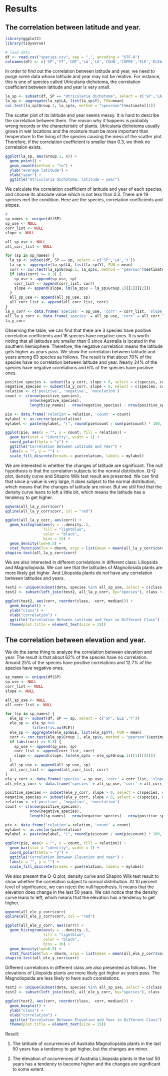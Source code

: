 # Results
## The correlation between latitude and year.
```r
library(ggplot2)
library(tidyverse)
```

```r
# load data
df <- read.csv("species.csv", sep = ",", encoding = "UTF-8")
colnames(df) <- c('SP','ST','CNT','LA','LO','COUN','COPRE','ELE','ELEA','DP','DPA','M','Y','SK')
```

In order to find out the correlation between latitude and year, we need to purge some data whose latitude and year may not be relative. For instance, this is one of species called Utricularia dichotoma, the correlation coefficient between latitude and year is very small. 

```r
la_sp <- subset(df, SP == "Utricularia dichotoma", select = c('SP','LA','Y'))
la_sp <- aggregate(la_sp$LA, list(la_sp$Y), FUN=mean)
cor.test(la_sp$Group.1, la_sp$x, method = "spearman")$estimate[[1]]
```

The scatter plot of its latitude and year seems messy. It is hard to describe the correlation between them. The reason why it happens is probably wrong records or the characteristic of plants. Utricularia dichotoma usually grows in wet locations and the moisture must be more important than temperature to the living of the species causing the mess of the scatter plot. Therefore, if the correlation coefficient is smaller than 0.3, we think no correlation exists.

```r
ggplot(la_sp, aes(Group.1, x)) +
  geom_point() + 
  geom_smooth(method = "lm") +
  ylab("average latitude") +
  xlab("year") +
  ggtitle("Utricularia dichotoma: latitude ~ year")
```

We calculate the correlation coefficient of latitude and year of each species, and choose its absolute value which is not less than 0.3. There are 19 species met the condition. Here are the species, correlation coefficients and slopes.

```r
# 
sp_names <- unique(df$SP)
sp_use <- NULL
corr_list <- NULL
slope <- NULL

all_sp_use <- NULL
all_corr_list <- NULL

for (sp in sp_names) {
  la_sp <- subset(df, SP == sp, select = c('SP','LA','Y'))
  la_sp <- aggregate(la_sp$LA, list(la_sp$Y), FUN = mean)
  corr <- cor.test(la_sp$Group.1, la_sp$x, method = "pearson")$estimate
  if (abs(corr) >= 0.3) {
    sp_use <- append(sp_use, sp)
    corr_list <- append(corr_list, corr)
    slope <- append(slope, lm(la_sp$x ~ la_sp$Group.1)[[1]][[2]])
  }
  all_sp_use <- append(all_sp_use, sp)
  all_corr_list <- append(all_corr_list, corr)
}
la_y_corr <- data.frame('species' = sp_use, 'corr' = corr_list, 'slope' = slope)
all_la_y_corr <- data.frame('species' = all_sp_use, 'corr' = all_corr_list)
la_y_corr
```

Observing the table, we can find that there are 3 species have positive correlation coefficients and 16 species have negative ones. It is worth noting that all latitudes are smaller than 0 since Australia is located in the southern hemisphere. Therefore, the negative correlation means the latitude gets higher as years pass. We show the correlation between latitude and years among 63 species as follows. The result is that about 70% of the species have no correlation between latitude and year. Nearly 24% of the species have negative correlations and 6% of the species have positive ones.

```r
positive_species <- subset(la_y_corr, slope > 0, select = c(species, corr))
negative_species <- subset(la_y_corr, slope < 0, select = c(species, corr))
relation <- c('positive', 'negative', 'norelation')
count <- c(nrow(positive_species), 
           nrow(negative_species), 
           length(sp_names) - nrow(negative_species) - nrow(positive_species))

pie <- data.frame('relation'= relation, 'count' = count)
mylabel <- as.vector(pie$relation)
mylabel <- paste(mylabel, "(", round(pie$count / sum(pie$count) * 100, 2), "%) ", sep = "") 

ggplot(pie, aes(x = "", y = count, fill = relation)) +
  geom_bar(stat = "identity", width = 1) +
  coord_polar(theta = "y") +
  ggtitle("Correlation Between Latitude and Year") +
  labs(x = "", y = "") +
  scale_fill_discrete(breaks = pie$relation, labels = mylabel)
```
We are interested in whether the changes of latitude are significant. The null hypothesis is that the correlation subjects to the normal distribution. Q-Q plot, density curve and Shapiro Wilk test result are presented. We can find that since p-value is very large, it does subject to the normal distribution, which means that the changes of latitude are minor. But we still find that the density curve leans to left a little bit, which means the latitude has a tendency to get higher.

```r
qqnorm(all_la_y_corr$corr)
qqline(all_la_y_corr$corr, col = "red")

ggplot(all_la_y_corr, aes(corr)) +
  geom_histogram(aes(y = ..density..),
                 fill = "lightblue",
                 color = "black",
                 bins = 15) +
  geom_density(lwd=0.5) +
  stat_function(fun = dnorm, args = list(mean = mean(all_la_y_corr$corr), sd = sd(all_la_y_corr$corr)), color = "red", lwd = 1.5)
shapiro.test(all_la_y_corr$corr)
```

We are also interested in different correlations in different class: Liliopsida and Magnoliopsida. We can see that the latitudes of Magnoliosida plants are more likely get higher. And Liliopsida plants do not have any correlation between latitudes and years.

```r
test2 <- unique(subset(data, species %in% all_sp_use, select = c(class, species)))
test2 <- subset(left_join(test2, all_la_y_corr, by="species"), class != "Pinopsida")

ggplot(test2, aes(corr, reorder(class, -corr, median))) +
  geom_boxplot() +
  ylab("class") +
  xlab("correlation") +
  ggtitle("Correlation Between Latitude and Year in Different Class") +
  theme(plot.title = element_text(size = 15))
```

## The correlation between elevation and year.

We do the same thing to analyze the correlation between elevation and year. The result is that about 62% of the species have no correlation. Around 25% of the species have positive correlations and 12.7% of the species have negative ones.

```r
sp_names <- unique(df$SP)
sp_use <- NULL
corr_list <- NULL
slope <- NULL

all_sp_use <- NULL
all_corr_list <- NULL

for (sp in sp_names) {
  ele_sp <- subset(df, SP == sp, select = c('SP','ELE','Y'))
  ele_sp <- ele_sp %>%
            filter(!is.na(ELE))
  ele_sp <- aggregate(ele_sp$ELE, list(ele_sp$Y), FUN = mean)
  corr <- cor.test(ele_sp$Group.1, ele_sp$x, method = "pearson")$estimate
  if (abs(corr) >= 0.3) {
    sp_use <- append(sp_use, sp)
    corr_list <- append(corr_list, corr)
    slope <- append(slope, lm(ele_sp$x ~ ele_sp$Group.1)[[1]][[2]])
  }
  all_sp_use <- append(all_sp_use, sp)
  all_corr_list <- append(all_corr_list, corr)  
}
ele_y_corr <- data.frame('species' = sp_use, 'corr' = corr_list, 'slope' = slope)
all_ele_y_corr <- data.frame('species' = all_sp_use, 'corr' = all_corr_list)

positive_species <- subset(ele_y_corr, slope > 0, select = c(species, corr))
negative_species <- subset(ele_y_corr, slope < 0, select = c(species, corr))
relation <- c('positive', 'negative', 'norelation')
count <- c(nrow(positive_species), 
           nrow(negative_species), 
           length(sp_names) - nrow(negative_species) - nrow(positive_species))

pie <- data.frame('relation'= relation, 'count' = count)
mylabel <- as.vector(pie$relation)
mylabel <- paste(mylabel, "(", round(pie$count / sum(pie$count) * 100, 2), "%) ", sep = "") 

ggplot(pie, aes(x = "", y = count, fill = relation)) +
  geom_bar(stat = "identity", width = 1) +
  coord_polar(theta = "y") +
  ggtitle("Correlation Between Elevation and Year") +
  labs(x = "", y = "") +
  scale_fill_discrete(breaks = pie$relation, labels = mylabel)
```

We also present the Q-Q plot, density curve and Shapiro Wilk test result to show whether the correlation subject to normal distribution. At 10 percent level of significance, we can reject the null hypothesis. It means that the elevation does change in the last 50 years. We can notice that the density curve leans to left, which means that the elevation has a tendency to get higher.

```r
qqnorm(all_ele_y_corr$corr)
qqline(all_ele_y_corr$corr, col = "red")

ggplot(all_ele_y_corr, aes(corr)) +
  geom_histogram(aes(y = ..density..),
                 fill = "lightblue",
                 color = "black",
                 bins = 20) +
  geom_density(lwd=0.5) +
  stat_function(fun = dnorm, args = list(mean = mean(all_ele_y_corr$corr), sd = sd(all_ele_y_corr$corr)), color = "red", lwd = 1.5)
shapiro.test(all_ele_y_corr$corr)
```

Different correlations in different class are also presented as follows. The elevations of Liliopsida plants are more likely get higher as years pass. The Magnoliopsida are less likely to have such coorelations.

```r
test2 <- unique(subset(data, species %in% all_sp_use, select = c(class, species)))
test2 <- subset(left_join(test2, all_ele_y_corr, by="species"), class != "Pinopsida")

ggplot(test2, aes(corr, reorder(class, -corr, median))) +
  geom_boxplot() +
  ylab("class") +
  xlab("correlation") +
  ggtitle("Correlation Between Elevation and Year in Different Class") +
  theme(plot.title = element_text(size = 15))
```

Result:

1. The latitude of occurrences of Australia Magnoliopsida plants in the last 50 years has a tendency to get higher, but the changes are minor.

2. The elevation of occurrences of Australia Liliopsida plants in the last 50 years has a tendency to become higher and the changes are significant to some extent.